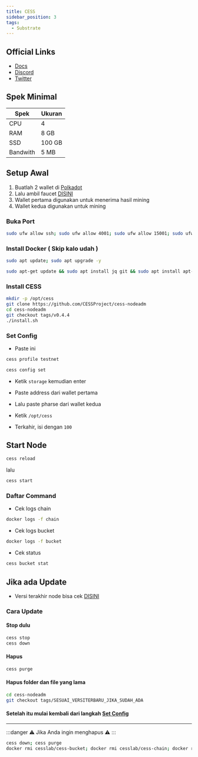 ```yaml
---
title: CESS
sidebar_position: 3
tags:
  - Substrate
---
```


## Official Links
- [Docs](https://docs.cess.cloud/cess-build-book/storage-miner)
- [Discord](https://discord.gg/mj3u57BkDv)
- [Twitter](https://twitter.com/CESS_Storage)


## Spek Minimal

| Spek | Ukuran |
|----------|----------|
| CPU | 4 |
| RAM | 8 GB |
| SSD | 100 GB |
| Bandwith | 5 MB |

## Setup Awal

1. Buatlah 2 wallet di [Polkadot](https://polkadot.js.org/apps/?rpc=wss%3A%2F%2Ftestnet-rpc1.cess.cloud%2Fws%2F#/accounts)
2. Lalu ambil faucet [DISINI](https://testnet-faucet.cess.cloud/)
3. Wallet pertama digunakan untuk menerima hasil mining
4. Wallet kedua digunakan untuk mining

### Buka Port

```sh filename="port" copy
sudo ufw allow ssh; sudo ufw allow 4001; sudo ufw allow 15001; sudo ufw enable
```

### Install Docker ( Skip kalo udah )

```sh filename="update system" copy
sudo apt update; sudo apt upgrade -y
```

```sh filename="install docker dkk" copy
sudo apt-get update && sudo apt install jq git && sudo apt install apt-transport-https ca-certificates curl software-properties-common -y && curl -fsSL https://download.docker.com/linux/ubuntu/gpg | sudo apt-key add - && sudo add-apt-repository "deb [arch=amd64] https://download.docker.com/linux/ubuntu focal stable" && sudo apt-get install docker-ce docker-ce-cli containerd.io docker-compose-plugin -y
```

### Install CESS

```sh filename="install CESS" copy
mkdir -p /opt/cess
git clone https://github.com/CESSProject/cess-nodeadm
cd cess-nodeadm
git checkout tags/v0.4.4
./install.sh
```

### Set Config

- Paste ini

```sh filename="set profile" copy
cess profile testnet
```

```sh filename="set config" copy
cess config set
```

- Ketik `storage` kemudian enter

- Paste address dari wallet pertama

- Lalu paste pharse dari wallet kedua

- Ketik `/opt/cess`

- Terkahir, isi dengan `100`

## Start Node

```sh filename="reload" copy
cess reload
```

lalu

```sh filename="GAS" copy
cess start
```

### Daftar Command

- Cek logs chain

```sh filename="logs chain" copy
docker logs -f chain
```

- Cek logs bucket

```sh filename="logs bucket" copy
docker logs -f bucket
```

- Cek status

```sh filename="stat bucket" copy
cess bucket stat
```
## Jika ada Update

- Versi terakhir node bisa cek [DISINI](https://github.com/CESSProject/cess-nodeadm/tags)

### Cara Update

#### Stop dulu

```sh filename="stop & down" copy
cess stop
cess down
```

#### Hapus

```sh filename="hapus" copy
cess purge
```

#### Hapus folder dan file yang lama

```sh filename="pull tags terbaru" copy
cd cess-nodeadm
git checkout tags/SESUAI_VERSITERBARU_JIKA_SUDAH_ADA
```

#### Setelah itu mulai kembali dari langkah [Set Config](#set-config)

---

:::danger
⚠️ Jika Anda ingin menghapus ⚠️
:::

```sh filename="DELETE" copy
cess down; cess purge
docker rmi cesslab/cess-bucket; docker rmi cesslab/cess-chain; docker rmi cesslab/config-gen; docker rmi containrrr/watchtower
```

#